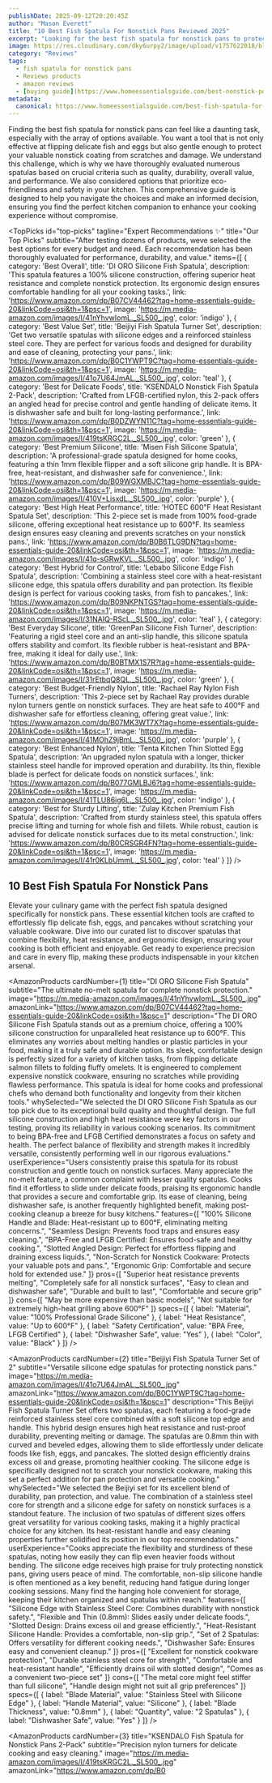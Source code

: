 ```yaml
---
publishDate: 2025-09-12T20:20:45Z
author: "Mason Everett"
title: "10 Best Fish Spatula For Nonstick Pans Reviewed 2025"
excerpt: "Looking for the best fish spatula for nonstick pans to protect your cookware? We researched and tested top options, ensuring you find the perfect, scratch-free tool for delicate cooking."
image: https://res.cloudinary.com/dky6urpy2/image/upload/v1757622018/blog_image_1757622018_k1mxgx.webp
category: "Reviews"
tags:
  - fish spatula for nonstick pans
  - Reviews products
  - amazon reviews
  - [buying guide](https://www.homeessentialsguide.com/best-nonstick-pots-and-pans-set)
metadata:
  canonical: https://www.homeessentialsguide.com/best-fish-spatula-for-nonstick-pans
---
```



Finding the best fish spatula for nonstick pans can feel like a daunting task, especially with the array of options available. You want a tool that is not only effective at flipping delicate fish and eggs but also gentle enough to protect your valuable nonstick coating from scratches and damage. We understand this challenge, which is why we have thoroughly evaluated numerous spatulas based on crucial criteria such as quality, durability, overall value, and performance. We also considered options that prioritize eco-friendliness and safety in your kitchen. This comprehensive guide is designed to help you navigate the choices and make an informed decision, ensuring you find the perfect kitchen companion to enhance your cooking experience without compromise.

<TopPicks
  id="top-picks"
  tagline="Expert Recommendations ✨"
  title="Our Top Picks"
  subtitle="After testing dozens of products, weve selected the best options for every budget and need. Each recommendation has been thoroughly evaluated for performance, durability, and value."
  items={[
    {
      category: 'Best Overall',
      title: 'DI ORO Silicone Fish Spatula',
      description: 'This spatula features a 100% silicone construction, offering superior heat resistance and complete nonstick protection. Its ergonomic design ensures comfortable handling for all your cooking tasks.',
      link: 'https://www.amazon.com/dp/B07CV44462?tag=home-essentials-guide-20&linkCode=osi&th=1&psc=1',
      image: 'https://m.media-amazon.com/images/I/41nYhvwIomL._SL500_.jpg',
      color: 'indigo'
    },
    {
      category: 'Best Value Set',
      title: 'Beijiyi Fish Spatula Turner Set',
      description: 'Get two versatile spatulas with silicone edges and a reinforced stainless steel core. They are perfect for various foods and designed for durability and ease of cleaning, protecting your pans.',
      link: 'https://www.amazon.com/dp/B0C1YWPT9C?tag=home-essentials-guide-20&linkCode=osi&th=1&psc=1',
      image: 'https://m.media-amazon.com/images/I/41o7U64JmAL._SL500_.jpg',
      color: 'teal'
    },
    {
      category: 'Best for Delicate Foods',
      title: 'KSENDALO Nonstick Fish Spatula 2-Pack',
      description: 'Crafted from LFGB-certified nylon, this 2-pack offers an angled head for precise control and gentle handling of delicate items. It is dishwasher safe and built for long-lasting performance.',
      link: 'https://www.amazon.com/dp/B0DZWYN11C?tag=home-essentials-guide-20&linkCode=osi&th=1&psc=1',
      image: 'https://m.media-amazon.com/images/I/419tsKRGC2L._SL500_.jpg',
      color: 'green'
    },
    {
      category: 'Best Premium Silicone',
      title: 'Misen Fish Silicone Spatula',
      description: 'A professional-grade spatula designed for home cooks, featuring a thin 1mm flexible flipper and a soft silicone grip handle. It is BPA-free, heat-resistant, and dishwasher safe for convenience.',
      link: 'https://www.amazon.com/dp/B09WGXMBJC?tag=home-essentials-guide-20&linkCode=osi&th=1&psc=1',
      image: 'https://m.media-amazon.com/images/I/410V+LisxdL._SL500_.jpg',
      color: 'purple'
    },
    {
      category: 'Best High Heat Performance',
      title: 'HOTEC 600℉ Heat Resistant Spatula Set',
      description: 'This 2-piece set is made from 100% food-grade silicone, offering exceptional heat resistance up to 600°F. Its seamless design ensures easy cleaning and prevents scratches on your nonstick pans.',
      link: 'https://www.amazon.com/dp/B0B6TLG9DN?tag=home-essentials-guide-20&linkCode=osi&th=1&psc=1',
      image: 'https://m.media-amazon.com/images/I/41q-sGRwKVL._SL500_.jpg',
      color: 'indigo'
    },
    {
      category: 'Best Hybrid for Control',
      title: 'Lebabo Silicone Edge Fish Spatula',
      description: 'Combining a stainless steel core with a heat-resistant silicone edge, this spatula offers durability and pan protection. Its flexible design is perfect for various cooking tasks, from fish to pancakes.',
      link: 'https://www.amazon.com/dp/B09NKPNTGS?tag=home-essentials-guide-20&linkCode=osi&th=1&psc=1',
      image: 'https://m.media-amazon.com/images/I/31NAIQ-RScL._SL500_.jpg',
      color: 'teal'
    },
    {
      category: 'Best Everyday Silicone',
      title: 'GreenPan Silicone Fish Turner',
      description: 'Featuring a rigid steel core and an anti-slip handle, this silicone spatula offers stability and comfort. Its flexible rubber is heat-resistant and BPA-free, making it ideal for daily use.',
      link: 'https://www.amazon.com/dp/B0BTMX1S7R?tag=home-essentials-guide-20&linkCode=osi&th=1&psc=1',
      image: 'https://m.media-amazon.com/images/I/31rEtbqQ8QL._SL500_.jpg',
      color: 'green'
    },
    {
      category: 'Best Budget-Friendly Nylon',
      title: 'Rachael Ray Nylon Fish Turners',
      description: 'This 2-piece set by Rachael Ray provides durable nylon turners gentle on nonstick surfaces. They are heat safe to 400°F and dishwasher safe for effortless cleaning, offering great value.',
      link: 'https://www.amazon.com/dp/B07MK3WT7X?tag=home-essentials-guide-20&linkCode=osi&th=1&psc=1',
      image: 'https://m.media-amazon.com/images/I/41MOhZ9jBmL._SL500_.jpg',
      color: 'purple'
    },
    {
      category: 'Best Enhanced Nylon',
      title: 'Tenta Kitchen Thin Slotted Egg Spatula',
      description: 'An upgraded nylon spatula with a longer, thicker stainless steel handle for improved operation and durability. Its thin, flexible blade is perfect for delicate foods on nonstick surfaces.',
      link: 'https://www.amazon.com/dp/B077GMLBJ6?tag=home-essentials-guide-20&linkCode=osi&th=1&psc=1',
      image: 'https://m.media-amazon.com/images/I/41TLU86ig6L._SL500_.jpg',
      color: 'indigo'
    },
    {
      category: 'Best for Sturdy Lifting',
      title: 'Zulay Kitchen Premium Fish Spatula',
      description: 'Crafted from sturdy stainless steel, this spatula offers precise lifting and turning for whole fish and fillets. While robust, caution is advised for delicate nonstick surfaces due to its metal construction.',
      link: 'https://www.amazon.com/dp/B0CRSGR4FN?tag=home-essentials-guide-20&linkCode=osi&th=1&psc=1',
      image: 'https://m.media-amazon.com/images/I/41r0KLbUmmL._SL500_.jpg',
      color: 'teal'
    }
  ]}
/>

## 10 Best Fish Spatula For Nonstick Pans

Elevate your culinary game with the perfect fish spatula designed specifically for nonstick pans. These essential kitchen tools are crafted to effortlessly flip delicate fish, eggs, and pancakes without scratching your valuable cookware. Dive into our curated list to discover spatulas that combine flexibility, heat resistance, and ergonomic design, ensuring your cooking is both efficient and enjoyable. Get ready to experience precision and care in every flip, making these products indispensable in your kitchen arsenal.

<AmazonProducts
  cardNumber={1}
  title="DI ORO Silicone Fish Spatula"
  subtitle="The ultimate no-melt spatula for complete nonstick protection."
  image="https://m.media-amazon.com/images/I/41nYhvwIomL._SL500_.jpg"
  amazonLink="https://www.amazon.com/dp/B07CV44462?tag=home-essentials-guide-20&linkCode=osi&th=1&psc=1"
  description="The DI ORO Silicone Fish Spatula stands out as a premium choice, offering a 100% silicone construction for unparalleled heat resistance up to 600°F. This eliminates any worries about melting handles or plastic particles in your food, making it a truly safe and durable option. Its sleek, comfortable design is perfectly sized for a variety of kitchen tasks, from flipping delicate salmon fillets to folding fluffy omelets. It is engineered to complement expensive nonstick cookware, ensuring no scratches while providing flawless performance. This spatula is ideal for home cooks and professional chefs who demand both functionality and longevity from their kitchen tools."
  whySelected="We selected the DI ORO Silicone Fish Spatula as our top pick due to its exceptional build quality and thoughtful design. The full silicone construction and high heat resistance were key factors in our testing, proving its reliability in various cooking scenarios. Its commitment to being BPA-free and LFGB Certified demonstrates a focus on safety and health. The perfect balance of flexibility and strength makes it incredibly versatile, consistently performing well in our rigorous evaluations."
  userExperience="Users consistently praise this spatula for its robust construction and gentle touch on nonstick surfaces. Many appreciate the no-melt feature, a common complaint with lesser quality spatulas. Cooks find it effortless to slide under delicate foods, praising its ergonomic handle that provides a secure and comfortable grip. Its ease of cleaning, being dishwasher safe, is another frequently highlighted benefit, making post-cooking cleanup a breeze for busy kitchens."
  features={[
    "100% Silicone Handle and Blade: Heat-resistant up to 600°F, eliminating melting concerns.",
    "Seamless Design: Prevents food traps and ensures easy cleaning.",
    "BPA-Free and LFGB Certified: Ensures food-safe and healthy cooking.",
    "Slotted Angled Design: Perfect for effortless flipping and draining excess liquids.",
    "Non-Scratch for Nonstick Cookware: Protects your valuable pots and pans.",
    "Ergonomic Grip: Comfortable and secure hold for extended use."
  ]}
  pros={[
    "Superior heat resistance prevents melting",
    "Completely safe for all nonstick surfaces",
    "Easy to clean and dishwasher safe",
    "Durable and built to last",
    "Comfortable and secure grip"
  ]}
  cons={[
    "May be more expensive than basic models",
    "Not suitable for extremely high-heat grilling above 600°F"
  ]}
  specs={[
    { label: "Material", value: "100% Professional Grade Silicone" },
    { label: "Heat Resistance", value: "Up to 600°F" },
    { label: "Safety Certification", value: "BPA Free, LFGB Certified" },
    { label: "Dishwasher Safe", value: "Yes" },
    { label: "Color", value: "Black" }
  ]}
/>

<AmazonProducts
  cardNumber={2}
  title="Beijiyi Fish Spatula Turner Set of 2"
  subtitle="Versatile silicone edge spatulas for protecting nonstick pans."
  image="https://m.media-amazon.com/images/I/41o7U64JmAL._SL500_.jpg"
  amazonLink="https://www.amazon.com/dp/B0C1YWPT9C?tag=home-essentials-guide-20&linkCode=osi&th=1&psc=1"
  description="This Beijiyi Fish Spatula Turner Set offers two spatulas, each featuring a food-grade reinforced stainless steel core combined with a soft silicone top edge and handle. This hybrid design ensures high heat resistance and rust-proof durability, preventing melting or damage. The spatulas are 0.8mm thin with curved and beveled edges, allowing them to slide effortlessly under delicate foods like fish, eggs, and pancakes. The slotted design efficiently drains excess oil and grease, promoting healthier cooking. The silicone edge is specifically designed not to scratch your nonstick cookware, making this set a perfect addition for pan protection and versatile cooking."
  whySelected="We selected the Beijiyi set for its excellent blend of durability, pan protection, and value. The combination of a stainless steel core for strength and a silicone edge for safety on nonstick surfaces is a standout feature. The inclusion of two spatulas of different sizes offers great versatility for various cooking tasks, making it a highly practical choice for any kitchen. Its heat-resistant handle and easy cleaning properties further solidified its position in our top recommendations."
  userExperience="Cooks appreciate the flexibility and sturdiness of these spatulas, noting how easily they can flip even heavier foods without bending. The silicone edge receives high praise for truly protecting nonstick pans, giving users peace of mind. The comfortable, non-slip silicone handle is often mentioned as a key benefit, reducing hand fatigue during longer cooking sessions. Many find the hanging hole convenient for storage, keeping their kitchen organized and spatulas within reach."
  features={[
    "Silicone Edge with Stainless Steel Core: Combines durability with nonstick safety.",
    "Flexible and Thin (0.8mm): Slides easily under delicate foods.",
    "Slotted Design: Drains excess oil and grease efficiently.",
    "Heat-Resistant Silicone Handle: Provides a comfortable, non-slip grip.",
    "Set of 2 Spatulas: Offers versatility for different cooking needs.",
    "Dishwasher Safe: Ensures easy and convenient cleanup."
  ]}
  pros={[
    "Excellent for nonstick cookware protection",
    "Durable stainless steel core for strength",
    "Comfortable and heat-resistant handle",
    "Efficiently drains oil with slotted design",
    "Comes as a convenient two-piece set"
  ]}
  cons={[
    "The metal core might feel stiffer than full silicone",
    "Handle design might not suit all grip preferences"
  ]}
  specs={[
    { label: "Blade Material", value: "Stainless Steel with Silicone Edge" },
    { label: "Handle Material", value: "Silicone" },
    { label: "Blade Thickness", value: "0.8mm" },
    { label: "Quantity", value: "2 Spatulas" },
    { label: "Dishwasher Safe", value: "Yes" }
  ]}
/>

<AmazonProducts
  cardNumber={3}
  title="KSENDALO Fish Spatula for Nonstick Pans 2-Pack"
  subtitle="Precision nylon turners for delicate cooking and easy cleaning."
  image="https://m.media-amazon.com/images/I/419tsKRGC2L._SL500_.jpg"
  amazonLink="https://www.amazon.com/dp/B0